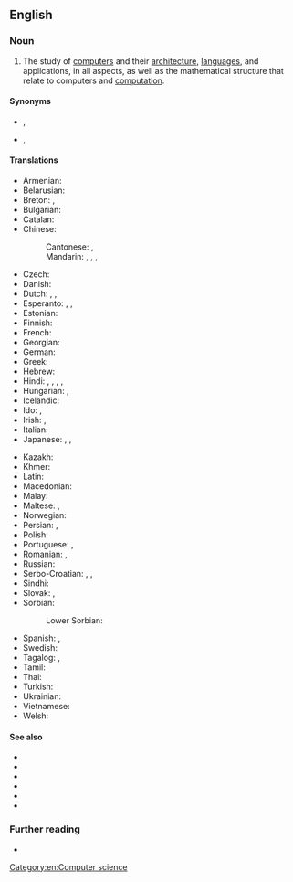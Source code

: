 {{also|computer-science}}
==English==

===Noun===
{{en-noun|-}}

# The study of [[computer]]s and their [[computer architecture|architecture]], [[computer language|languages]], and applications, in all aspects, as well as the mathematical structure that relate to computers and [[computation]].

====Synonyms====
* {{l|en|computing}}, {{l|en|datalogy}}
* {{l|en|comp sci}}, {{l|en|CS}}

====Translations====
{{trans-top|study of computers and their architecture}}
* Armenian: {{t+|hy|ինֆորմատիկա|sc=Armn}}
* Belarusian: {{t|be|інфарма́тыка|f|sc=Cyrl}}
* Breton: {{t+|br|urzhiataerezh|m}}, {{t+|br|kompoderezh|m}}
* Bulgarian: {{t+|bg|информа́тика|f|sc=Cyrl}}
* Catalan: {{t+|ca|informàtica|f}}
* Chinese:
*: Cantonese: {{t|yue|電腦科學|sc=Hani}}, {{t|yue|电脑科学|tr=din6 nou5 fo1 hok6|sc=Hani}}
*: Mandarin: {{t|cmn|電腦科學|sc=Hani}}, {{t|cmn|电脑科学|tr=diànnǎo kēxué|sc=Hani}}, {{t+|cmn|計算機科學|sc=Hani}}, {{t+|cmn|计算机科学|tr=jìsuànjī kēxué|sc=Hani}}
* Czech: {{t+|cs|informatika|f}}
* Danish: {{t+|da|datalogi}}
* Dutch: {{t+|nl|informatica|f}}, {{t+|nl|computerwetenschap|f}}, {{t+|nl|computerwetenschappen|f-p}}
* Esperanto: {{t|eo|komputiko}}, {{t|eo|komputoscienco}}, {{t|eo|informa scienco}}
* Estonian: {{t|et|arvutiteadus}}
* Finnish: {{t+|fi|tietojenkäsittelytiede}}
* French: {{t+|fr|informatique|f}}
* Georgian: {{t|ka|ინფორმატიკა}}
* German: {{t+|de|Informatik|f}}
* Greek: {{t+|el|πληροφορική|f|sc=Grek}}
* Hebrew: {{t+|he|מדעי המחשב}}
* Hindi: {{t|hi|कंप्यूटर विज्ञान|m}}, {{t|hi|संगणिकी|f}}, {{t|hi|संगणन शास्त्र|m}}, {{t|hi|संगणक विज्ञान|m}}, {{t|hi|संगणन सिद्धान्त|m}}
* Hungarian: {{t+|hu|informatika}}, {{t+|hu|számítástudomány}}
* Icelandic: {{t+|is|tölvunarfræði|f}}
* Ido: {{t+|io|informatiko}}, {{t|io|komputocienco}}
* Irish: {{t|ga|ríomheolaíocht|f}}, {{t|ga|eolaíocht ríomhaireachta|f}}
* Italian: {{t+|it|informatica|f}}
* Japanese: {{t+|ja|情報科学|tr=[[じょうほうかがく]], jōhōkagaku|sc=Jpan}}, {{t|ja|コンピュータサイエンス|tr=konpūta-saiensu|sc=Jpan}}, {{t+|ja|計算機科学|tr=[[けいさんきかがく]], keisanki kagaku}}
{{trans-mid}}
* Kazakh: {{t|kk|информатика|sc=Cyrl}}
* Khmer: {{t|km|វិទ្យាសាស្ត្រគណិតូបករណ៍|tr=vi tyea sas keak net tob kor|sc=Khmr}}
* Latin: {{t|la|informatica}}
* Macedonian: {{t|mk|информатика|f}}
* Malay: {{t|ms|sains penkomputeran}}
* Maltese: {{t|mt|informatika}}, {{t|mt|xjenza kompjuteriżata}}
* Norwegian: {{t|no|Informatikk}}
* Persian: {{t|fa|علوم رایانه}}, {{t|fa|علوم کامپیوتر}}
* Polish: {{t+|pl|informatyka|f}}
* Portuguese: {{t|pt|ciência da computação|f}}, {{t+|pt|informática|f}}
* Romanian: {{t|ro|știința calculatoarelor}}, {{t|ro|știința computerelor}}
* Russian: {{t+|ru|информа́тика|f}}
* Serbo-Croatian: {{t+|sh|računarstvo|n}}, {{t|sh|računarska znanost}}, {{t+|sh|informatika|f}}
* Sindhi: {{t+|sd|ڳڻپيوڪيات|f}}
* Slovak: {{t|sk|počítačová veda}}, {{t+|sk|informatika}}
* Sorbian:
*: Lower Sorbian: {{t|dsb|informatika|f}}
* Spanish: {{t+|es|informática|f}}, {{t+|es|computación|f}}
* Swedish: {{t|sv|datavetenskap}}
* Tagalog: {{t|tl|panuusing agham}}, {{t|tl|agham panpanuos}}
* Tamil: {{t|ta|kanipori arivial|sc=Taml}}
* Thai: {{t|th|วิทยาการคอมพิวเตอร์}}
* Turkish: {{t+|tr|bilgisayar bilimi}}
* Ukrainian: {{t+|uk|інформа́тика|f|sc=Cyrl}}
* Vietnamese: {{t|vi|khoa học máy tính}}
* Welsh: {{t+|cy|cyfrifiadureg|f}}
{{trans-bottom}}

====See also====
* {{l|en|algorithm}}
* {{l|en|data structure}}
* {{l|en|informatics}}
* {{l|en|information science}}
* {{l|en|information theory}}
* {{l|en|mathematics}}

===Further reading===
* {{pedia}}

[[Category:en:Computer science]]